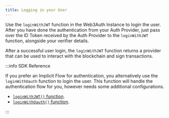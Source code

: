 ```yaml
---
title: Logging in your User
---
```


Use the `loginWithJWT` function in the Web3Auth Instance to login the user. After you have done the
authentication from your Auth Provider, just pass over the ID Token received by the Auth Provider to
the `loginWithJWT` function, alongside your verifier details.

After a successful user login, the `loginWithJWT` function returns a provider that can be used to
interact with the blockchain and sign transactions.

:::info SDK Reference

If you prefer an Implicit Flow for authentication, you alternatively use the `loginWithOauth`
function to login the user. This function will handle the authentication flow for you, however needs
some additional configurations.

- [`loginWithJWT()` function](/sdk/mpc-core-kit/mpc-core-kit-js/authentication#log-in-with-jwt-idtoken-flow).
- [`loginWithOauth()` function](/sdk/mpc-core-kit/mpc-core-kit-js/authentication#log-in-with-oauth-implicit-flow).

:::

